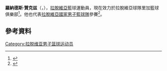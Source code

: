 '''羅納德斯·贊克兹'''（{{lang-lv|'''Ronalds Zaķis'''}}，{{bd|1987年|7月8日}}），[[拉脫維亞|拉脫維亞]]籃球運動員，現在效力於拉脫維亞球隊里加籃球俱樂部<ref>{{Cite web |url=http://www.euroleague.net/news/i/139789 |title=存档副本 |access-date=2015-07-18 |archive-date=2016-09-14 |archive-url=https://web.archive.org/web/20160914152022/http://www.euroleague.net/news/i/139789 |dead-url=no }}</ref>。他也代表[[拉脫維亞國家男子籃球隊|拉脫維亞國家男子籃球隊]]參賽<ref>{{Cite web |url=http://www.fibaeurope.com/eurochallenge/cid_04nV5LW1InMnPsDwhkujE0.playerID_41893.compID_BYg5Rb55Jw-G5I3MZ6JB01.season_2014.roundID_9692.teamID_4045.html |title=FIBA Europe Profile |access-date=2015-07-18 |archive-date=2014-02-02 |archive-url=https://web.archive.org/web/20140202131402/http://www.fibaeurope.com/eurochallenge/cid_04nV5LW1InMnPsDwhkujE0.playerID_41893.compID_BYg5Rb55Jw-G5I3MZ6JB01.season_2014.roundID_9692.teamID_4045.html |dead-url=no }}</ref>。

== 參考資料 == 
{{reflist}}

{{Authority control}}
{{DEFAULTSORT:Zaķis, Ronalds}}
[[Category:拉脱维亚男子篮球运动员|Category:拉脱维亚男子篮球运动员]]